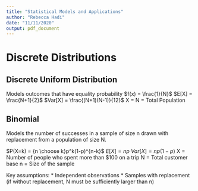 ```yaml
---
title: "Statistical Models and Applications"
author: "Rebecca Hadi"
date: "11/11/2020"
output: pdf_document
---
```



# Discrete Distributions 

## Discrete Uniform Distribution
Models outcomes that have equality probability 
$f(x) = \frac{1}{N}$
$E[X] = \frac{N+1}{2}$
$Var[X] = \frac{(N+1)(N-1)}{12}$
X = 
N = Total Population


## Binomial 
Models the number of successes in a sample of size n drawn with replacement from a population of size N. 

$P(X=k) = {n \choose k}p^k(1-p)^{n-k}$
$E[X] = np$
$Var[X] = np(1-p)$
X = Number of people who spent more than $100 on a trip
N = Total customer base 
n = Size of the sample 

Key assumptions: 
* Independent observations
* Samples with replacement (if without replacement, N must be sufficiently larger than n)



